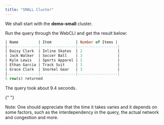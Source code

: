 ```yaml
---
title: "SMALL Cluster"
---
```


We shall start with the **demo-small** cluster. 

Run the query through the WebCLI and get the result below:

```SQL
| Name         | Item           | Number of Items |
|--------------|----------------|------------------|
| Daisy Clark  | Inline Skates  | 2                |
| Jack Walker  | Soccer Ball    | 3                |
| Kyle Lewis   | Sports Apparel | 1                |
| Ethan Garcia | Track Suit     | 1                |
| Grace Clark  | Snorkel Gear   | 3                |
|--------------|----------------|------------------|
5 row(s) returned
```

The query took about 9.4 seconds.

<Note>
  {" "}

  Note: One should appreciate that the time it takes varies and it depends on some factors, such as the interdependency in the query, the actual network and congestion and more.
</Note>